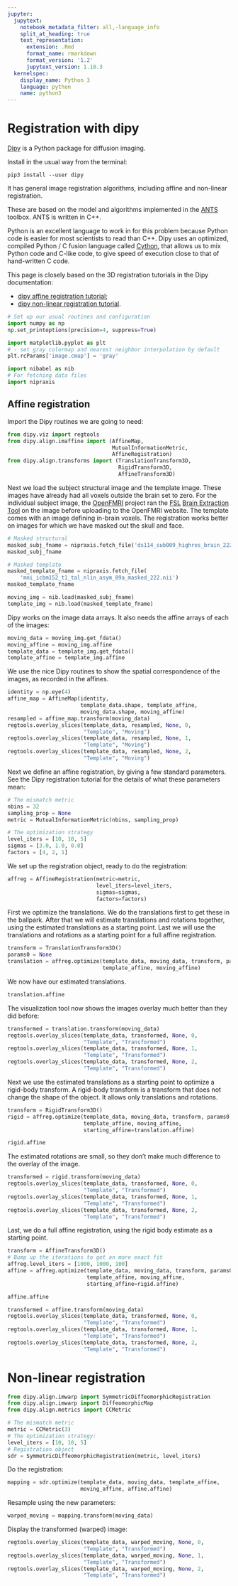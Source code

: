 ```yaml
---
jupyter:
  jupytext:
    notebook_metadata_filter: all,-language_info
    split_at_heading: true
    text_representation:
      extension: .Rmd
      format_name: rmarkdown
      format_version: '1.2'
      jupytext_version: 1.10.3
  kernelspec:
    display_name: Python 3
    language: python
    name: python3
---
```


# Registration with dipy

[Dipy](http://nipy.org/dipy) is a Python package for diffusion imaging.

Install in the usual way from the terminal:

```
pip3 install --user dipy
```

It has general image registration algorithms, including affine and non-linear
registration.

These are based on the model and algorithms implemented in the [ANTS](http://picsl.upenn.edu/software/ants/) toolbox.
ANTS is written in C++.

Python is an excellent language to work in for this problem because Python
code is easier for most scientists to read than C++. Dipy uses an optimized,
compiled Python / C fusion language called [Cython](http://cython.org/), that allows us to mix
Python code and C-like code, to give speed of execution close to that of
hand-written C code.

This page is closely based on the 3D registration tutorials in the
Dipy documentation:

* [dipy affine registration
  tutorial](http://nipy.org/dipy/examples_built/affine_registration_3d.html);
* [dipy non-linear registration
  tutorial](http://nipy.org/dipy/examples_built/syn_registration_3d.html#example-syn-registration-3d).

```python
# Set up our usual routines and configuration
import numpy as np
np.set_printoptions(precision=4, suppress=True)

import matplotlib.pyplot as plt
# - set gray colormap and nearest neighbor interpolation by default
plt.rcParams['image.cmap'] = 'gray'

import nibabel as nib
# For fetching data files
import nipraxis
```

## Affine registration

Import the Dipy routines we are going to need:

```python
from dipy.viz import regtools
from dipy.align.imaffine import (AffineMap,
                                 MutualInformationMetric,
                                 AffineRegistration)
from dipy.align.transforms import (TranslationTransform3D,
                                   RigidTransform3D,
                                   AffineTransform3D)
```

Next we load the subject structural image and the template image. These images
have already had all voxels outside the brain set to zero. For the individual
subject image, the [OpenFMRI](https://openfmri.org/) project ran the [FSL](http://www.fmrib.ox.ac.uk/fsl) [Brain Extraction Tool](http://fsl.fmrib.ox.ac.uk/fsl/fslwiki/BET) on
the image before uploading to the OpenFMRI website.  The template comes with
an image defining in-brain voxels. The registration works better on images for
which we have masked out the skull and face.

```python
# Masked structural
masked_subj_fname = nipraxis.fetch_file('ds114_sub009_highres_brain_222.nii')
masked_subj_fname
```

```python
# Masked template
masked_template_fname = nipraxis.fetch_file(
    'mni_icbm152_t1_tal_nlin_asym_09a_masked_222.nii')
masked_template_fname
```

```python
moving_img = nib.load(masked_subj_fname)
template_img = nib.load(masked_template_fname)
```

Dipy works on the image data arrays. It also needs the affine arrays of each
of the images:

```python
moving_data = moving_img.get_fdata()
moving_affine = moving_img.affine
template_data = template_img.get_fdata()
template_affine = template_img.affine
```

We use the nice Dipy routines to show the spatial correspondence of the
images, as recorded in the affines.

```python
identity = np.eye(4)
affine_map = AffineMap(identity,
                       template_data.shape, template_affine,
                       moving_data.shape, moving_affine)
resampled = affine_map.transform(moving_data)
regtools.overlay_slices(template_data, resampled, None, 0,
                        "Template", "Moving")
regtools.overlay_slices(template_data, resampled, None, 1,
                        "Template", "Moving")
regtools.overlay_slices(template_data, resampled, None, 2,
                        "Template", "Moving")
```

Next we define an affine registration, by giving a few standard parameters.
See the Dipy registration tutorial for the details of what these parameters
mean:

```python
# The mismatch metric
nbins = 32
sampling_prop = None
metric = MutualInformationMetric(nbins, sampling_prop)
```

```python
# The optimization strategy
level_iters = [10, 10, 5]
sigmas = [3.0, 1.0, 0.0]
factors = [4, 2, 1]
```

We set up the registration object, ready to do the registration:

```python
affreg = AffineRegistration(metric=metric,
                            level_iters=level_iters,
                            sigmas=sigmas,
                            factors=factors)
```

First we optimize the translations. We do the translations first to get these
in the ballpark. After that we will estimate translations and rotations
together, using the estimated translations as a starting point. Last we will
use the translations and rotations as a starting point for a full affine
registration.

```python
transform = TranslationTransform3D()
params0 = None
translation = affreg.optimize(template_data, moving_data, transform, params0,
                              template_affine, moving_affine)
```

We now have our estimated translations.

```python
translation.affine
```

The visualization tool now shows the images overlay much better than they did
before:

```python
transformed = translation.transform(moving_data)
regtools.overlay_slices(template_data, transformed, None, 0,
                        "Template", "Transformed")
regtools.overlay_slices(template_data, transformed, None, 1,
                        "Template", "Transformed")
regtools.overlay_slices(template_data, transformed, None, 2,
                        "Template", "Transformed")
```

Next we use the estimated translations as a starting point to optimize a
rigid-body transform. A rigid-body transform is a transform that does not
change the shape of the object. It allows only translations and rotations.

```python
transform = RigidTransform3D()
rigid = affreg.optimize(template_data, moving_data, transform, params0,
                        template_affine, moving_affine,
                        starting_affine=translation.affine)
```

```python
rigid.affine
```

The estimated rotations are small, so they don’t make much difference to the
overlay of the image.

```python
transformed = rigid.transform(moving_data)
regtools.overlay_slices(template_data, transformed, None, 0,
                        "Template", "Transformed")
regtools.overlay_slices(template_data, transformed, None, 1,
                        "Template", "Transformed")
regtools.overlay_slices(template_data, transformed, None, 2,
                        "Template", "Transformed")
```

Last, we do a full affine registration, using the rigid body estimate as a
starting point.

```python
transform = AffineTransform3D()
# Bump up the iterations to get an more exact fit
affreg.level_iters = [1000, 1000, 100]
affine = affreg.optimize(template_data, moving_data, transform, params0,
                         template_affine, moving_affine,
                         starting_affine=rigid.affine)
```

```python
affine.affine
```

```python
transformed = affine.transform(moving_data)
regtools.overlay_slices(template_data, transformed, None, 0,
                        "Template", "Transformed")
regtools.overlay_slices(template_data, transformed, None, 1,
                        "Template", "Transformed")
regtools.overlay_slices(template_data, transformed, None, 2,
                        "Template", "Transformed")
```

# Non-linear registration

```python
from dipy.align.imwarp import SymmetricDiffeomorphicRegistration
from dipy.align.imwarp import DiffeomorphicMap
from dipy.align.metrics import CCMetric
```

```python
# The mismatch metric
metric = CCMetric(3)
# The optimization strategy:
level_iters = [10, 10, 5]
# Registration object
sdr = SymmetricDiffeomorphicRegistration(metric, level_iters)
```

Do the registration:

```python
mapping = sdr.optimize(template_data, moving_data, template_affine,
                       moving_affine, affine.affine)
```

Resample using the new parameters:

```python
warped_moving = mapping.transform(moving_data)
```

Display the transformed (warped) image:

```python
regtools.overlay_slices(template_data, warped_moving, None, 0,
                        "Template", "Transformed")
regtools.overlay_slices(template_data, warped_moving, None, 1,
                        "Template", "Transformed")
regtools.overlay_slices(template_data, warped_moving, None, 2,
                        "Template", "Transformed")
```
